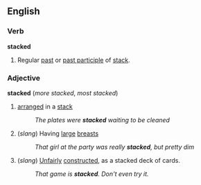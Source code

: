 ==English==

===Verb===
'''stacked'''

# Regular [[past]] or [[past participle]] of [[stack]].

===Adjective===
'''stacked'''  (''more stacked'', ''most stacked'')
# [[arranged]] in a [[stack]]
#: ''The plates were '''stacked''' waiting to be cleaned''
# (''slang'') Having [[large]] [[breast]]s
#: ''That girl at the party was really '''stacked''', but pretty dim''
# (''slang'') [[Unfairly]] [[constructed]], as a stacked deck of cards.
#: ''That game is '''stacked'''.  Don't even try it.''